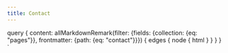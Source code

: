 ```yaml
---
title: Contact
---
```



<div dangerouslySetInnerHTML={{ __html: props.data.content.edges[0].node.html }} />

  query {
    content: allMarkdownRemark(filter: {fields: {collection: {eq: "pages"}}, frontmatter: {path: {eq: "contact"}}}) {
      edges {
        node {
          html
        }
      }
    }
  }
`